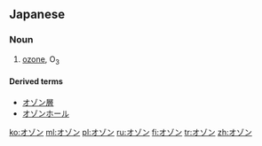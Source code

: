 ==Japanese==

===Noun===
{{ja-noun|ka|rom=ozon|hidx=おぞん}}

# {{context|chemistry|lang=ja|sort=おぞん}} [[ozone]], O<sub>3</sub>

====Derived terms====
* [[オゾン層]]
* [[オゾンホール]]

[[ko:オゾン]]
[[ml:オゾン]]
[[pl:オゾン]]
[[ru:オゾン]]
[[fi:オゾン]]
[[tr:オゾン]]
[[zh:オゾン]]